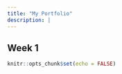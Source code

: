 ```yaml
---
title: "My Portfolio"
description: |
---
```

## Week 1

 
```r
knitr::opts_chunk$set(echo = FALSE)
```

